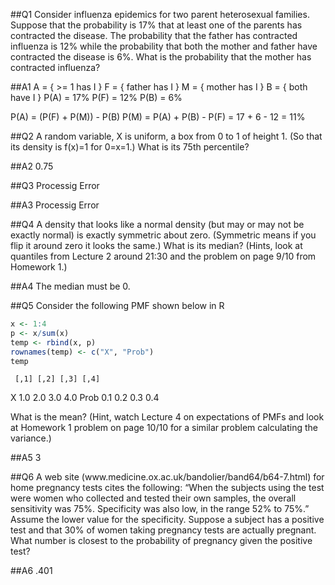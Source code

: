##Q1
Consider influenza epidemics for two parent heterosexual families. Suppose that the probability is 17% that at least one of the parents has contracted the disease. The probability that the father has contracted influenza is 12% while the probability that both the mother and father have contracted the disease is 6%. What is the probability that the mother has contracted influenza?

##A1
A = { >= 1 has I }
F = { father has I }
M = { mother has I }
B = { both have I }
P(A) = 17%
P(F) = 12%
P(B) = 6%

P(A) = (P(F) + P(M)) - P(B)
P(M) = P(A) + P(B) - P(F) = 17 + 6 - 12 = 11%

##Q2
A random variable, X is uniform, a box from 0 to 1 of height 1. (So that its density is f(x)=1 for 0=x=1.) What is its 75th percentile? 

##A2
0.75

##Q3
Processig Error

##A3
Processig Error

##Q4
A density that looks like a normal density (but may or may not be exactly normal) is exactly symmetric about zero. (Symmetric means if you flip it around zero it looks the same.) What is its median? (Hints, look at quantiles from Lecture 2 around 21:30 and the problem on page 9/10 from Homework 1.) 

##A4
The median must be 0. 

##Q5
Consider the following PMF shown below in R
```r
x <- 1:4
p <- x/sum(x)
temp <- rbind(x, p)
rownames(temp) <- c("X", "Prob")
temp
```
     [,1] [,2] [,3] [,4]
X     1.0  2.0  3.0  4.0
Prob  0.1  0.2  0.3  0.4

What is the mean? (Hint, watch Lecture 4 on expectations of PMFs and look at Homework 1 problem on page 10/10 for a similar problem calculating the variance.)

##A5
3

##Q6
A web site (www.medicine.ox.ac.uk/bandolier/band64/b64-7.html) for home pregnancy tests cites the following: "When the subjects using the test were women who collected and tested their own samples, the overall sensitivity was 75%. Specificity was also low, in the range 52% to 75%." Assume the lower value for the specificity. Suppose a subject has a positive test and that 30% of women taking pregnancy tests are actually pregnant. What number is closest to the probability of pregnancy given the positive test?

##A6
.401